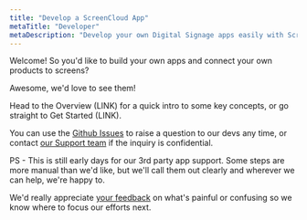 ```yaml
---
title: "Develop a ScreenCloud App"
metaTitle: "Developer"
metaDescription: "Develop your own Digital Signage apps easily with ScreenCloud."
---
```


Welcome! So you'd like to build your own apps and connect your own products to screens?

Awesome, we'd love to see them!

Head to the Overview (LINK) for a quick intro to some key concepts, or go straight to Get Started (LINK).

You can use the [Github Issues](https://github.com/screencloud/developer/issues) to raise a question to our devs any time, or contact [our Support team](https://screen.cloud/contact) if the inquiry is confidential.

PS - This is still early days for our 3rd party app support. Some steps are more manual than we'd like, but we'll call them out clearly and wherever we can help, we're happy to.

We'd really appreciate [your feedback](https://github.com/screencloud/developer/issues) on what's painful or confusing so we know where to focus our efforts next.
